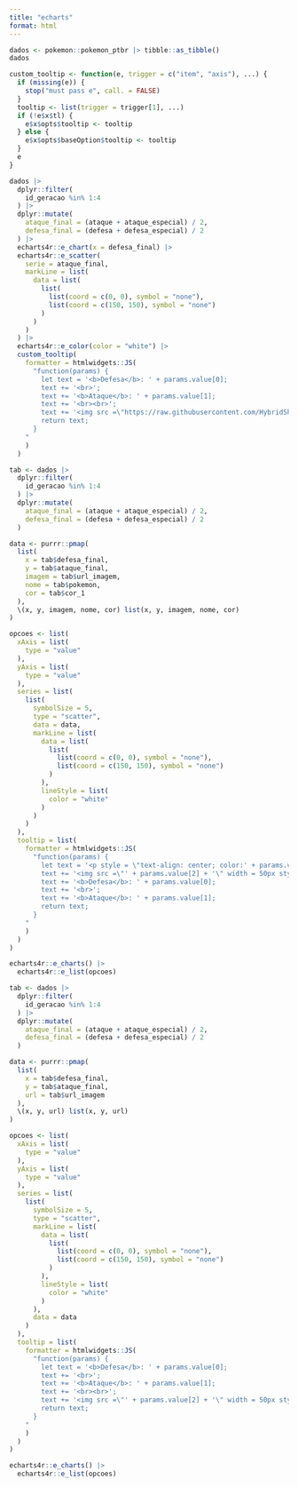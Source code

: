 ```yaml
---
title: "echarts"
format: html
---
```



```r
dados <- pokemon::pokemon_ptbr |> tibble::as_tibble()
dados
```


```r
custom_tooltip <- function(e, trigger = c("item", "axis"), ...) {
  if (missing(e)) {
    stop("must pass e", call. = FALSE)
  }
  tooltip <- list(trigger = trigger[1], ...)
  if (!e$x$tl) {
    e$x$opts$tooltip <- tooltip
  } else {
    e$x$opts$baseOption$tooltip <- tooltip
  }
  e
}
```

```r
dados |>
  dplyr::filter(
    id_geracao %in% 1:4
  ) |>
  dplyr::mutate(
    ataque_final = (ataque + ataque_especial) / 2,
    defesa_final = (defesa + defesa_especial) / 2
  ) |>
  echarts4r::e_chart(x = defesa_final) |>
  echarts4r::e_scatter(
    serie = ataque_final,
    markLine = list(
      data = list(
        list(
          list(coord = c(0, 0), symbol = "none"),
          list(coord = c(150, 150), symbol = "none")
        )
      )
    )
  ) |>
  echarts4r::e_color(color = "white") |>
  custom_tooltip(
    formatter = htmlwidgets::JS(
      "function(params) {
        let text = '<b>Defesa</b>: ' + params.value[0];
        text += '<br>';
        text += '<b>Ataque</b>: ' + params.value[1];
        text += '<br><br>';
        text += '<img src =\"https://raw.githubusercontent.com/HybridShivam/Pokemon/master/assets/images/001.png\" width = 50px style = \"display: block; margin: auto;\">';
        return text;
      }
    "
    )
  )
```


```r
tab <- dados |>
  dplyr::filter(
    id_geracao %in% 1:4
  ) |>
  dplyr::mutate(
    ataque_final = (ataque + ataque_especial) / 2,
    defesa_final = (defesa + defesa_especial) / 2
  )

data <- purrr::pmap(
  list(
    x = tab$defesa_final,
    y = tab$ataque_final,
    imagem = tab$url_imagem,
    nome = tab$pokemon,
    cor = tab$cor_1
  ),
  \(x, y, imagem, nome, cor) list(x, y, imagem, nome, cor)
)

opcoes <- list(
  xAxis = list(
    type = "value"
  ),
  yAxis = list(
    type = "value"
  ),
  series = list(
    list(
      symbolSize = 5,
      type = "scatter",
      data = data,
      markLine = list(
        data = list(
          list(
            list(coord = c(0, 0), symbol = "none"),
            list(coord = c(150, 150), symbol = "none")
          )
        ),
        lineStyle = list(
          color = "white"
        )
      )
    )
  ),
  tooltip = list(
    formatter = htmlwidgets::JS(
      "function(params) {
        let text = '<p style = \"text-align: center; color:' + params.value[4] + '\">' + params.value[3] +'</p>';
        text += '<img src =\"' + params.value[2] + '\" width = 50px style = \"display: block; margin: auto;\"><br>';
        text += '<b>Defesa</b>: ' + params.value[0];
        text += '<br>';
        text += '<b>Ataque</b>: ' + params.value[1];
        return text;
      }
    "
    )
  )
)

echarts4r::e_charts() |>
  echarts4r::e_list(opcoes)
```







































<!-- rascunho -->


```r
tab <- dados |>
  dplyr::filter(
    id_geracao %in% 1:4
  ) |>
  dplyr::mutate(
    ataque_final = (ataque + ataque_especial) / 2,
    defesa_final = (defesa + defesa_especial) / 2
  )

data <- purrr::pmap(
  list(
    x = tab$defesa_final,
    y = tab$ataque_final,
    url = tab$url_imagem
  ),
  \(x, y, url) list(x, y, url)
)

opcoes <- list(
  xAxis = list(
    type = "value"
  ),
  yAxis = list(
    type = "value"
  ),
  series = list(
    list(
      symbolSize = 5,
      type = "scatter",
      markLine = list(
        data = list(
          list(
            list(coord = c(0, 0), symbol = "none"),
            list(coord = c(150, 150), symbol = "none")
          )
        ),
        lineStyle = list(
          color = "white"
        )
      ),
      data = data
    )
  ),
  tooltip = list(
    formatter = htmlwidgets::JS(
      "function(params) {
        let text = '<b>Defesa</b>: ' + params.value[0];
        text += '<br>';
        text += '<b>Ataque</b>: ' + params.value[1];
        text += '<br><br>';
        text += '<img src =\"' + params.value[2] + '\" width = 50px style = \"display: block; margin: auto;\">';
        return text;
      }
    "
    )
  )
)

echarts4r::e_charts() |>
  echarts4r::e_list(opcoes)
```


